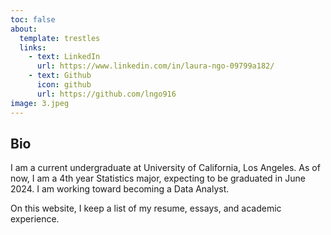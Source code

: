 ```yaml
---
toc: false
about: 
  template: trestles
  links: 
    - text: LinkedIn
      url: https://www.linkedin.com/in/laura-ngo-09799a182/
    - text: Github 
      icon: github
      url: https://github.com/lngo916
image: 3.jpeg
---
```


## Bio 

I am a current undergraduate at University of California, Los Angeles. As of now, I am a 4th year Statistics major, expecting to be graduated in June 2024. I am working toward becoming a Data Analyst. 

On this website, I keep a list of my resume, essays, and academic experience.


